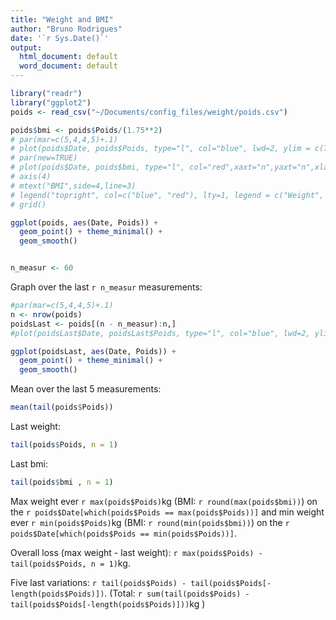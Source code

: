 ```yaml
---
title: "Weight and BMI"
author: "Bruno Rodrigues"
date: '`r Sys.Date()`'
output:
  html_document: default
  word_document: default
---
```


```r
library("readr")
library("ggplot2")
poids <- read_csv("~/Documents/config_files/weight/poids.csv")

```

```r
poids$bmi <- poids$Poids/(1.75**2)
# par(mar=c(5,4,4,5)+.1)
# plot(poids$Date, poids$Poids, type="l", col="blue", lwd=2, ylim = c(70, 86), ylab = "Weight", xlab = "Date")
# par(new=TRUE)
# plot(poids$Date, poids$bmi, type="l", col="red",xaxt="n",yaxt="n",xlab="",ylab="")
# axis(4)
# mtext("BMI",side=4,line=3)
# legend("topright", col=c("blue", "red"), lty=1, legend = c("Weight", "BMI"))
# grid()

ggplot(poids, aes(Date, Poids)) +
  geom_point() + theme_minimal() +
  geom_smooth()


n_measur <- 60
```

Graph over the last `r n_measur` measurements:

```r
#par(mar=c(5,4,4,5)+.1)
n <- nrow(poids)
poidsLast <- poids[(n - n_measur):n,]
#plot(poidsLast$Date, poidsLast$Poids, type="l", col="blue", lwd=2, ylim = c(min(poidsLast$Poids), #max(poidsLast$Poids)), ylab = "Weight", xlab = "Date")

ggplot(poidsLast, aes(Date, Poids)) +
  geom_point() + theme_minimal() +
  geom_smooth()

```


Mean over the last 5 measurements:

```r
mean(tail(poids$Poids))
```

Last weight:

```r
tail(poids$Poids, n = 1)
```

Last bmi:

```r
tail(poids$bmi , n = 1)
```

Max weight ever `r max(poids$Poids)`kg (BMI: `r round(max(poids$bmi))`) on the 
`r poids$Date[which(poids$Poids == max(poids$Poids))]` and min weight ever 
`r min(poids$Poids)`kg (BMI: `r round(min(poids$bmi))`) on the 
`r poids$Date[which(poids$Poids == min(poids$Poids))]`.

Overall loss (max weight - last weight): 
`r max(poids$Poids) - tail(poids$Poids, n = 1)`kg.

Five last variations: `r tail(poids$Poids) - tail(poids$Poids[-length(poids$Poids)])`. (Total: `r sum(tail(poids$Poids) - tail(poids$Poids[-length(poids$Poids)]))`kg )

